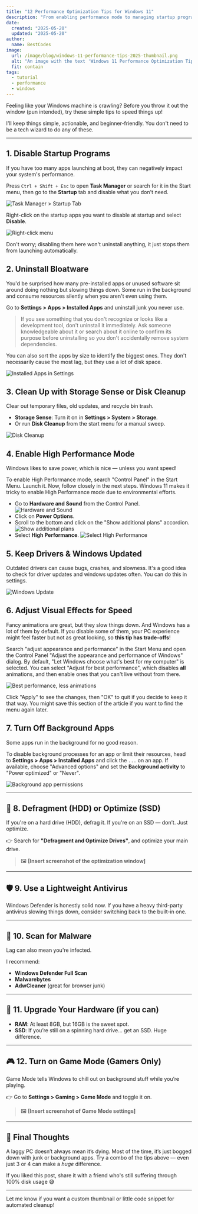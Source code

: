 ```yaml
---
title: "12 Performance Optimization Tips for Windows 11"
description: "From enabling performance mode to managing startup programs and disabling unnecessary services, these tips will help you optimize your Windows 11 system for maximum performance."
date:
  created: "2025-05-20"
  updated: "2025-05-20"
author:
  name: BestCodes
image:
  url: /image/blog/windows-11-performance-tips-2025-thumbnail.png
  alt: "An image with the text 'Windows 11 Performance Optimization Tips' in the top center."
  fit: contain
tags:
  - tutorial
  - performance
  - windows
---
```


Feeling like your Windows machine is crawling? Before you throw it out the window (pun intended), try these simple tips to speed things up!

I'll keep things simple, actionable, and beginner-friendly. You don't need to be a tech wizard to do any of these.

---

## 1. Disable Startup Programs

If you have too many apps launching at boot, they can negatively impact your system's performance.

Press `Ctrl + Shift + Esc` to open **Task Manager** or search for it in the Start menu, then go to the **Startup** tab and disable what you don't need.

![Task Manager > Startup Tab](/image/blog/windows-11-performance-tips-2025/startup-apps-task-manager.png)

Right-click on the startup apps you want to disable at startup and select **Disable**.

![Right-click menu](/image/blog/windows-11-performance-tips-2025/startup-apps-right-click.png)

Don't worry; disabling them here won't uninstall anything, it just stops them from launching automatically.

## 2. Uninstall Bloatware

You'd be surprised how many pre-installed apps or unused software sit around doing nothing but slowing things down. Some run in the background and consume resources silently when you aren't even using them.

Go to **Settings > Apps > Installed Apps** and uninstall junk you never use.

> If you see something that you don't recognize or looks like a development tool, don't uninstall it immediately. Ask someone knowledgeable about it or search about it online to confirm its purpose before uninstalling so you don't accidentally remove system dependencies.

You can also sort the apps by size to identify the biggest ones. They don't necessarily cause the most lag, but they use a lot of disk space.

![Installed Apps in Settings](/image/blog/windows-11-performance-tips-2025/apps-installed-sort-by-large.png)

## 3. Clean Up with Storage Sense or Disk Cleanup

Clear out temporary files, old updates, and recycle bin trash.

- **Storage Sense**: Turn it on in **Settings > System > Storage**.
- Or run **Disk Cleanup** from the start menu for a manual sweep.

![Disk Cleanup](/image/blog/windows-11-performance-tips-2025/disk-cleanup.png)

## 4. Enable High Performance Mode

Windows likes to save power, which is nice — unless you want speed!

To enable High Performance mode, search "Control Panel" in the Start Menu. Launch it.
Now, follow closely in the next steps. Windows 11 makes it tricky to enable High Performance mode due to environmental efforts.

- Go to **Hardware and Sound** from the Control Panel.
  ![Hardware and Sound](/image/blog/windows-11-performance-tips-2025/control-panel-hardware-sound.png)
- Click on **Power Options**.
- Scroll to the bottom and click on the "Show additional plans" accordion.
  ![Show additional plans](/image/blog/windows-11-performance-tips-2025/control-panel-more-plans.png)
- Select **High Performance**.
  ![Select High Performance](/image/blog/windows-11-performance-tips-2025/control-panel-high-perf.png)

## 5. Keep Drivers & Windows Updated

Outdated drivers can cause bugs, crashes, and slowness. It's a good idea to check for driver updates and windows updates often. You can do this in settings.

![Windows Update](/image/blog/windows-11-performance-tips-2025/windows-update.png)

## 6. Adjust Visual Effects for Speed

Fancy animations are great, but they slow things down. And Windows has a lot of them by default. If you disable some of them, your PC experience might feel faster but not as great looking, so **this tip has trade-offs**!

Search "adjust appearance and performance" in the Start Menu and open the Control Panel "Adjust the appearance and performance of Windows" dialog.
By default, "Let Windows choose what's best for my computer" is selected. You can select "Adjust for best performance", which disables **all** animations, and then enable ones that you can't live without from there.

![Best performance, less animations](/image/blog/windows-11-performance-tips-2025/best-performance-less-animations.png)

Click "Apply" to see the changes, then "OK" to quit if you decide to keep it that way. You might save this section of the article if you want to find the menu again later.

## 7. Turn Off Background Apps

Some apps run in the background for no good reason.

To disable background processes for an app or limit their resources, head to **Settings > Apps > Installed Apps** and click the `...` on an app. If available, choose "Advanced options" and set the **Background activity** to "Power optimized" or "Never".

![Background app permissions](/image/blog/windows-11-performance-tips-2025/power-optimized-background.png)

---

## 💽 8. Defragment (HDD) or Optimize (SSD)

If you're on a hard drive (HDD), defrag it. If you're on an SSD — don’t. Just optimize.

👉 Search for **"Defragment and Optimize Drives"**, and optimize your main drive.

> 🖼️ **\[Insert screenshot of the optimization window]**

---

## 🛡️ 9. Use a Lightweight Antivirus

Windows Defender is honestly solid now. If you have a heavy third-party antivirus slowing things down, consider switching back to the built-in one.

---

## 🧼 10. Scan for Malware

Lag can also mean you're infected.

I recommend:

- **Windows Defender Full Scan**
- **Malwarebytes**
- **AdwCleaner** (great for browser junk)

---

## 🔧 11. Upgrade Your Hardware (if you can)

- **RAM**: At least 8GB, but 16GB is the sweet spot.
- **SSD**: If you’re still on a spinning hard drive... get an SSD. Huge difference.

---

## 🎮 12. Turn on Game Mode (Gamers Only)

Game Mode tells Windows to chill out on background stuff while you’re playing.

👉 Go to **Settings > Gaming > Game Mode** and toggle it on.

> 🖼️ **\[Insert screenshot of Game Mode settings]**

---

## 🏁 Final Thoughts

A laggy PC doesn’t always mean it’s dying. Most of the time, it’s just bogged down with junk or background apps. Try a combo of the tips above — even just 3 or 4 can make a _huge_ difference.

If you liked this post, share it with a friend who's still suffering through 100% disk usage 😅

---

Let me know if you want a custom thumbnail or little code snippet for automated cleanup!

